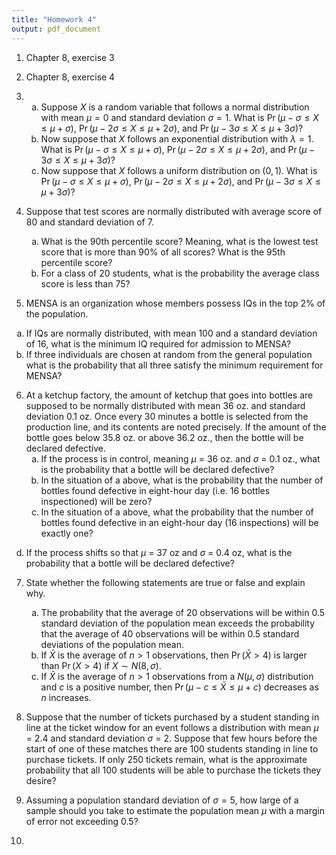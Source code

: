 ```yaml
---
title: "Homework 4"
output: pdf_document
---
```


1. Chapter 8, exercise 3

2. Chapter 8, exercise 4

3. a. Suppose $X$ is a random variable that follows a normal distribution with mean $\mu = 0$ and standard deviation $\sigma = 1$.  What is $\Pr(\mu - \sigma \leq X \leq \mu + \sigma)$, $\Pr(\mu - 2 \sigma \leq X \leq \mu + 2 \sigma)$, and $\Pr(\mu - 3 \sigma \leq X \leq \mu + 3 \sigma)$?
    b. Now suppose that $X$ follows an exponential distribution with $\lambda = 1$.  What is $\Pr(\mu - \sigma \leq X \leq \mu + \sigma)$, $\Pr(\mu - 2 \sigma \leq X \leq \mu + 2 \sigma)$, and $\Pr(\mu - 3 \sigma \leq X \leq \mu + 3 \sigma)$?
    c.  Now suppose that $X$ follows a uniform distribution on $(0, 1)$.  What is $\Pr(\mu - \sigma \leq X \leq \mu + \sigma)$, $\Pr(\mu - 2 \sigma \leq X \leq \mu + 2 \sigma)$, and $\Pr(\mu - 3 \sigma \leq X \leq \mu + 3 \sigma)$?
    
4. Suppose that test scores are normally distributed with average score of $80$ and standard deviation of 7.  
    a. What is the $90$th percentile score?  Meaning, what is the lowest test score that is more than $90 \%$ of all scores?  What is the $95$th percentile score?
    b.  For a class of 20 students, what is the probability the average class score is less than $75$?
    
5. MENSA is an organization whose members possess IQs in the top $2 \%$ of the population.
a. If IQs are normally distributed, with mean 100 and a standard deviation of 16, what is the minimum IQ required for admission to MENSA?
b. If three individuals are chosen at random from the general population what is the probability that all three satisfy the minimum requirement for MENSA?

6. At a ketchup factory, the amount of ketchup that goes into bottles are supposed to be normally distributed with mean 36 oz. and standard deviation 0.1 oz. Once every 30 minutes a bottle is selected from the production line, and its contents are noted precisely. If the amount of the bottle goes below 35.8 oz. or above 36.2 oz., then the bottle will be declared defective.
    a. If the process is in control, meaning $\mu$ = 36 oz. and $\sigma$ = 0.1 oz., what is the probability that a bottle will be declared defective?
    b. In the situation of a above, what is the probability that the number of bottles found defective in eight-hour day (i.e. 16 bottles inspectioned) will be zero?
    c. In the situation of a above, what the probability that the number of bottles found defective in an eight-hour day (16 inspections) will be exactly one?
d. If the process shifts so that $\mu$ = 37 oz and $\sigma$ = 0.4 oz, what is the probability that a bottle will be declared defective?

7. State whether the following statements are true or false and explain why.
    a. The probability that the average of 20 observations will be within $0.5$ standard deviation of the population mean exceeds the probability that the average of 40 observations will be within $0.5$ standard deviations of the population mean.
    b.  If $\bar{X}$ is the average of $n > 1$ observations, then $\Pr(\bar{X} > 4)$ is larger than $\Pr(X > 4)$ if $X \sim N(8, \sigma)$.
    c. If $\bar{X}$ is the average of $n > 1$ observations from a $N(\mu, \sigma)$ distribution and $c$ is a positive number, then $\Pr(\mu - c \leq \bar{X} \leq \mu + c)$ decreases as $n$ increases.

8. Suppose that the number of tickets purchased by a student standing in line at the ticket window for an event follows a distribution with mean $\mu$ = 2.4 and standard deviation $\sigma$ = 2. Suppose that few hours before the start of one of these matches there are 100 students standing in line to purchase tickets. If only 250 tickets remain, what is the approximate probability that all 100 students will be able to purchase the tickets they desire?

9. Assuming a population standard deviation of $\sigma = 5$, how large of a sample should you take to estimate the population mean $\mu$ with a margin of error not exceeding $0.5$?

10. 